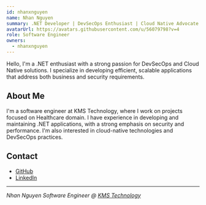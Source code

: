 ```yaml
---
id: nhanxnguyen
name: Nhan Nguyen
summary: .NET Developer | DevSecOps Enthusiast | Cloud Native Advocate
avatarUrl: https://avatars.githubusercontent.com/u/56079798?v=4
role: Software Engineer
owners:
  - nhanxnguyen
---
```


Hello, I'm a .NET enthusiast with a strong passion for DevSecOps and Cloud Native solutions. I specialize in developing efficient, scalable applications that address both business and security requirements.

## About Me

I'm a software engineer at KMS Technology, where I work on projects focused on Healthcare domain. I have experience in developing and maintaining .NET applications, with a strong emphasis on security and performance. I'm also interested in cloud-native technologies and DevSecOps practices.

## Contact

- [GitHub](https://github.com/foxminchan)
- [LinkedIn](https://www.linkedin.com/in/nxnhan/)

---

_Nhan Nguyen_
_Software Engineer @ [KMS Technology](https://kms-technology.com/)_

